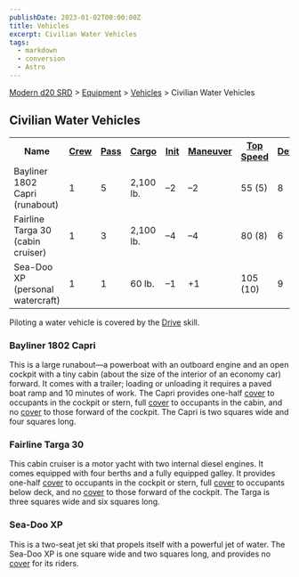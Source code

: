 ```yaml
---
publishDate: 2023-01-02T00:00:00Z
title: Vehicles
excerpt: Civilian Water Vehicles
tags:
  - markdown
  - conversion
  - Astro
---
```


[Modern d20 SRD](/#modernD20) > [Equipment](modern-d20-srd-equipment-index) > [Vehicles](modern-d20-srd-equipment-equipment-vehicles) > Civilian Water Vehicles

## Civilian Water Vehicles


<table> <tr> <th>Name</th> <th><a  href="modern-d20-srd-equipment-equipment-vehicles">Crew</a></th> <th><a  href="modern-d20-srd-equipment-equipment-vehicles">Pass</a></th> <th><a  href="modern-d20-srd-equipment-equipment-vehicles">Cargo</a></th> <th><a  href="modern-d20-srd-equipment-equipment-vehicles">Init</a></th> <th><a  href="modern-d20-srd-equipment-equipment-vehicles">Maneuver</a></th> <th><a  href="modern-d20-srd-equipment-equipment-vehicles">Top Speed</a></th> <th><a  href="modern-d20-srd-equipment-equipment-vehicles">Defense</a></th> <th><a  href="modern-d20-srd-equipment-equipment-vehicles">Hardness</a></th> <th><a  href="modern-d20-srd-equipment-equipment-vehicles">Hit Points</a></th> <th><a  href="modern-d20-srd-equipment-equipment-vehicles">Size</a></th> <th><a  href="modern-d20-srd-equipment-equipment-vehicles">Purchase DC</a></th> <th><a  href="modern-d20-srd-equipment-equipment-vehicles">Restriction</a></th> </tr> <tr><td> Bayliner 1802 Capri (runabout)</td><td> 1</td><td> 5</td><td> 2,100 lb.</td><td> –2</td><td> –2</td><td> 55 (5)</td><td> 8</td><td> 5</td><td> 28</td><td> H</td><td> 28</td><td> Lic (+1) </td></tr> <tr><td> Fairline Targa 30 (cabin cruiser)</td><td> 1</td><td> 3</td><td> 2,100 lb.</td><td> –4</td><td> –4</td><td> 80 (8)</td><td> 6</td><td> 5</td><td> 40</td><td> G</td><td> 32</td><td> Lic (+1) </td></tr> <tr><td> Sea-Doo XP (personal watercraft)</td><td> 1</td><td> 1</td><td> 60 lb.</td><td> –1</td><td> +1</td><td> 105 (10)</td><td> 9</td><td> 5</td><td> 22</td><td> L</td><td> 24</td><td> Lic (+1) </td></tr></table>


Piloting a water vehicle is covered by the [Drive](modern-d20-srd-skills-drive) skill.

### Bayliner 1802 Capri

This is a large runabout—a powerboat with an outboard engine and an open
cockpit with a tiny cabin (about the size of the interior of an economy car)
forward. It comes with a trailer; loading or unloading it requires a paved
boat ramp and 10 minutes of work. The Capri provides one-half
[cover](modern-d20-srd-combat-cover) to occupants in the cockpit or stern,
full [cover](modern-d20-srd-combat-cover) to occupants in the cabin, and no
[cover](modern-d20-srd-combat-cover) to those forward of the cockpit. The
Capri is two squares wide and four squares long.

### Fairline Targa 30

This cabin cruiser is a motor yacht with two internal diesel engines. It comes
equipped with four berths and a fully equipped galley. It provides one-half
[cover](modern-d20-srd-combat-cover) to occupants in the cockpit or stern,
full [cover](modern-d20-srd-combat-cover) to occupants below deck, and no
[cover](modern-d20-srd-combat-cover) to those forward of the cockpit. The
Targa is three squares wide and six squares long.

### Sea-Doo XP

This is a two-seat jet ski that propels itself with a powerful jet of water.
The Sea-Doo XP is one square wide and two squares long, and provides no
[cover](modern-d20-srd-combat-cover) for its riders.

